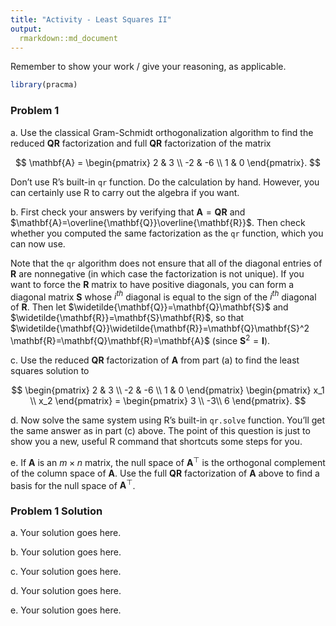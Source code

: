 ```yaml
---
title: "Activity - Least Squares II"
output:
  rmarkdown::md_document
---
```


\usepackage{amsmath}

Remember to show your work / give your reasoning, as applicable.

```r
library(pracma)
```

### Problem 1

a\. Use the classical Gram-Schmidt orthogonalization algorithm to find the reduced $\mathbf{QR}$ factorization and full $\mathbf{QR}$ factorization of the matrix 

$$
\mathbf{A} = \begin{pmatrix}
2 & 3 \\
-2 & -6 \\
1 & 0
\end{pmatrix}.
$$

Don't use R's built-in `qr` function. Do the calculation by hand. However, you can certainly use R to carry out the algebra if you want.

b\. First check your answers by verifying that $\mathbf{A}=\mathbf{Q}\mathbf{R}$ and $\mathbf{A}=\overline{\mathbf{Q}}\overline{\mathbf{R}}$. Then check whether you computed the same factorization as the `qr` function, which you can now use.

Note that the `qr` algorithm does not ensure that all of the diagonal entries of $\mathbf{R}$ are nonnegative (in which case the factorization is not unique). If you want to force the $\mathbf{R}$ matrix to have positive diagonals, you can form a diagonal matrix $\mathbf{S}$ whose $i^{th}$ diagonal is equal to the sign of the $i^{th}$ diagonal of $\mathbf{R}$. Then let $\widetilde{\mathbf{Q}}=\mathbf{Q}\mathbf{S}$ and $\widetilde{\mathbf{R}}=\mathbf{S}\mathbf{R}$, so that $\widetilde{\mathbf{Q}}\widetilde{\mathbf{R}}=\mathbf{Q}\mathbf{S}^2 \mathbf{R}=\mathbf{Q}\mathbf{R}=\mathbf{A}$ (since $\mathbf{S}^2=\mathbf{I}$).

c\. Use the reduced $\mathbf{QR}$ factorization of $\mathbf{A}$ from part (a) to find the least squares solution to 

$$
\begin{pmatrix}
2 & 3 \\
-2 & -6 \\
1 & 0
\end{pmatrix}
\begin{pmatrix}
x_1 \\
x_2
\end{pmatrix} = \begin{pmatrix}
3 \\
-3\\
6
\end{pmatrix}.
$$

d\. Now solve the same system using R's built-in `qr.solve` function. You'll get the same answer as in part (c) above. The point of this question is just to show you a new, useful R command that shortcuts some steps for you.

e\. If $\mathbf{A}$ is an $m\times n$ matrix, the null space of $\mathbf{A}^{\top}$ is the orthogonal complement of the column space of $\mathbf{A}$. Use the full $\mathbf{QR}$ factorization of $\mathbf{A}$ above to find a basis for the null space of $\mathbf{A}^{\top}$.  

### Problem 1 Solution

a\. Your solution goes here.

b\. Your solution goes here.

c\. Your solution goes here.

d\. Your solution goes here.

e\. Your solution goes here.